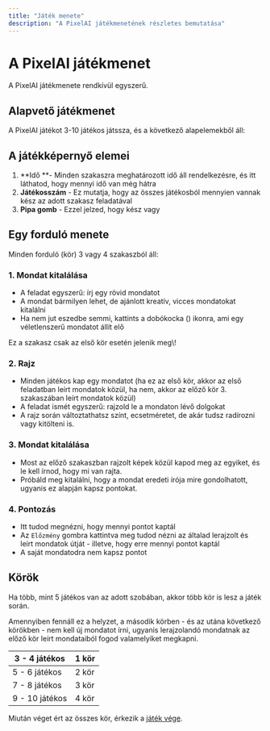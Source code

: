 ```yaml
---
title: "Játék menete"
description: "A PixelAI játékmenetének részletes bemutatása"
---
```


# A PixelAI játékmenet

A PixelAI játékmenete rendkívül egyszerű.

## Alapvető játékmenet

A PixelAI játékot 3-10 játékos játssza, és a következő alapelemekből áll:

## A játékképernyő elemei

1. \*\*Idő \*\*- Minden szakaszra meghatározott idő áll rendelkezésre, és itt láthatod, hogy mennyi idő van még hátra
2. **Játékosszám** - Ez mutatja, hogy az összes játékosból mennyien vannak kész az adott szakasz feladatával
3. **Pipa gomb** - Ezzel jelzed, hogy kész vagy

## Egy forduló menete

Minden forduló (kör) 3 vagy 4 szakaszból áll:

### 1. Mondat kitalálása

- A feladat egyszerű: írj egy rövid mondatot
- A mondat bármilyen lehet, de ajánlott kreatív, vicces mondatokat kitalálni
- Ha nem jut eszedbe semmi, kattints a dobókocka (<Icon icon="dice-d6" color="#ffffff" />) ikonra, ami egy véletlenszerű mondatot állít elő

<Note>
  Ez a szakasz csak az első kör esetén jelenik meg\!
</Note>

### 2. Rajz

- Minden játékos kap egy mondatot (ha ez az első kör, akkor az első feladatban leírt mondatok közül, ha nem, akkor az előző kör 3. szakaszában leírt mondatok közül)
- A feladat ismét egyszerű: rajzold le a mondaton lévő dolgokat
- A rajz során változtathatsz színt, ecsetméretet, de akár tudsz radírozni vagy kitölteni is.

### 3. Mondat kitalálása

- Most az előző szakaszban rajzolt képek közül kapod meg az egyiket, és le kell írnod, hogy mi van rajta.
- Próbáld meg kitalálni, hogy a mondat eredeti írója mire gondolhatott, ugyanis ez alapján kapsz pontokat.

### 4. Pontozás

- Itt tudod megnézni, hogy mennyi pontot kaptál
- Az `Előzmény` gombra kattintva meg tudod nézni az általad lerajzolt és leírt mondatok útját - illetve, hogy erre mennyi pontot kaptál
- A saját mondatodra nem kapsz pontot

## Körök

Ha több, mint 5 játékos van az adott szobában, akkor több kör is lesz a játék során.

Amennyiben fennáll ez a helyzet, a második körben - és az utána következő körökben - nem kell új mondatot írni, ugyanis lerajzolandó mondatnak az előző kör leírt mondataiból fogod valamelyiket megkapni.

| 3 - 4 játékos  | 1 kör |
| -------------- | ----- |
| 5 - 6 játékos  | 2 kör |
| 7 - 8 játékos  | 3 kör |
| 9 - 10 játékos | 4 kör |

Miután véget ért az összes kör, érkezik a [játék vége](/PixelAI/jatek-menete/jatek-vege).
